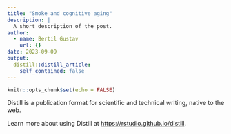 ```yaml
---
title: "Smoke and cognitive aging"
description: |
  A short description of the post.
author:
  - name: Bertil Gustav
    url: {}
date: 2023-09-09
output:
  distill::distill_article:
    self_contained: false
---
```



```r
knitr::opts_chunk$set(echo = FALSE)
```

Distill is a publication format for scientific and technical writing, native to the web.

Learn more about using Distill at <https://rstudio.github.io/distill>.


